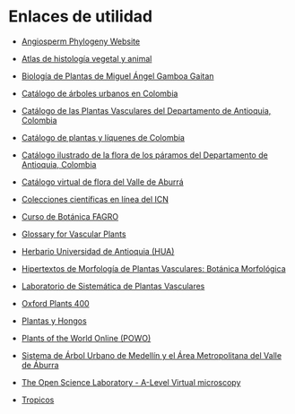 # Enlaces de utilidad

-   [Angiosperm Phylogeny Website](http://www.mobot.org/MOBOT/Research/APweb/welcome.html)

-   [Atlas de histología vegetal y animal](https://mmegias.webs.uvigo.es)

-   [Biología de Plantas de Miguel Ángel Gamboa Gaitan](http://red.unal.edu.co/cursos/ciencias/2015877/index.html)

-   [Catálogo de árboles urbanos en Colombia](https://catalogoarbolesurbanos.eia.edu.co)

-   [Catálogo de las Plantas Vasculares del Departamento de Antioquia, Colombia](http://legacy.tropicos.org/Project/Catalogo-de-Antioquia)

-   [Catálogo de plantas y líquenes de Colombia](http://catalogoplantasdecolombia.unal.edu.co)

-   [Catálogo ilustrado de la flora de los páramos del Departamento de Antioquia, Colombia](http://legacy.tropicos.org/Project/Catalogo-de-Antioquia)

-   [Catálogo virtual de flora del Valle de Aburrá](https://catalogofloravalleaburra.eia.edu.co)

-   [Colecciones científicas en línea del ICN](http://www.biovirtual.unal.edu.co/es/)

-   [Curso de Botánica FAGRO](http://www.fagro.edu.uy/~bioveg/botanica.html)

-   [Glossary for Vascular Plants](https://sweetgum.nybg.org/science/glossary/)

-   [Herbario Universidad de Antioquia (HUA)](https://www.udea.edu.co/wps/portal/udea/web/inicio/unidades-academicas/ciencias-exactas-naturales/herbario)

-   [Hipertextos de Morfología de Plantas Vasculares: Botánica Morfológica](http://www.biologia.edu.ar/botanica/)

-   [Laboratorio de Sistemática de Plantas Vasculares](https://www.thecompositaehut.com/www_tch/webcurso_spv/familias_pv.html)

-   [Oxford Plants 400](https://herbaria.plants.ox.ac.uk/bol/plants400)

-   [Plantas y Hongos](https://www.plantasyhongos.es/index.htm)

-   [Plants of the World Online (POWO)](https://powo.science.kew.org)

-   [Sistema de Árbol Urbano de Medellín y el Área Metropolitana del Valle de Áburra](https://www.medellin.gov.co/sau)

-   [The Open Science Laboratory - A-Level Virtual microscopy](https://learn5.open.ac.uk/course/format/sciencelab/section.php?name=avm_open)

-   [Tropicos](https://tropicos.org/home)
